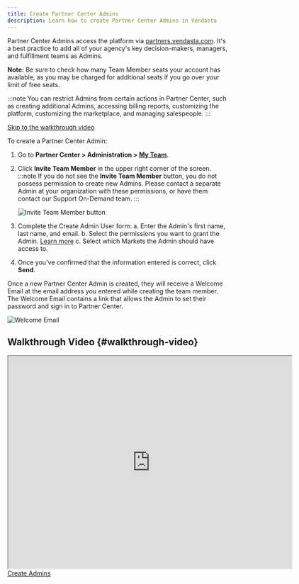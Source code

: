 ```yaml
---
title: Create Partner Center Admins
description: Learn how to create Partner Center Admins in Vendasta
---
```


Partner Center Admins access the platform via [partners.vendasta.com](https://partners.vendasta.com). It's a best practice to add all of your agency's key decision-makers, managers, and fulfillment teams as Admins.

**Note:** Be sure to check how many Team Member seats your account has available, as you may be charged for additional seats if you go over your limit of free seats. 

:::note
You can restrict Admins from certain actions in Partner Center, such as creating additional Admins, accessing billing reports, customizing the platform, customizing the marketplace, and managing salespeople.
:::

[Skip to the walkthrough video](#walkthrough-video)

To create a Partner Center Admin:

1. Go to **Partner Center > Administration > [My Team](https://partners.vendasta.com/my-team)**.
2. Click **Invite Team Member** in the upper right corner of the screen. 
   :::note
   If you do not see the **Invite Team Member** button, you do not possess permission to create new Admins. Please contact a separate Admin at your organization with these permissions, or have them contact our Support On-Demand team.
   :::
   
   ![Invite Team Member button](./img/administration/my-team/invite-team-member-button.jpg)

3. Complete the Create Admin User form: 
   a. Enter the Admin's first name, last name, and email.
   b. Select the permissions you want to grant the Admin. [Learn more](https://support.vendasta.com/hc/en-us/articles/4414504562711-Partner-Center-Admin-Permissions-What-does-each-permission-do)
   c. Select which Markets the Admin should have access to.
4. Once you've confirmed that the information entered is correct, click **Send**.

Once a new Partner Center Admin is created, they will receive a Welcome Email at the email address you entered while creating the team member. The Welcome Email contains a link that allows the Admin to set their password and sign in to Partner Center.

![Welcome Email](./img/administration/my-team/welcome-email.jpg)

## Walkthrough Video {#walkthrough-video}

<iframe src="https://drive.google.com/file/d/1P_aIclwB3EKyh_q6wZ8pi52tyl9J2W7m/preview" width="640" height="480" allowFullScreen></iframe>

<div style={{ textAlign: 'center', paddingBottom: '15px' }}>
  <a 
    style={{ 
      fontSize: '16px', 
      fontWeight: 'bold', 
      color: '#ffffff', 
      backgroundColor: '#33ace2', 
      textDecoration: 'none', 
      borderRadius: '5px', 
      padding: '10px 30px 9px 30px', 
      border: '1px solid #33ACE2', 
      display: 'inline-block', 
      textAlign: 'center' 
    }} 
    href="https://partners.vendasta.com/manage-admins" 
    target="_blank" 
    rel="noopener"
  >
    Create Admins
  </a>
</div>